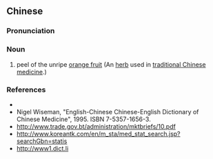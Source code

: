 ==Chinese==
{{zh-forms}}

===Pronunciation===
{{zh-pron
|m=qīngpí
|cat=n
}}

===Noun===
{{zh-noun}}

# peel of the unripe [[w:Orange (fruit)|orange fruit]] (An [[herb]] used in [[traditional Chinese medicine]].)

===References===
* {{pedialite|青皮|lang=zh}}
* Nigel Wiseman, "English-Chinese Chinese-English Dictionary of Chinese Medicine", 1995. ISBN 7-5357-1656-3.
* http://www.trade.gov.bt/administration/mktbriefs/10.pdf
* http://www.koreantk.com/en/m_sta/med_stat_search.jsp?searchGbn=statis
* http://www1.dict.li